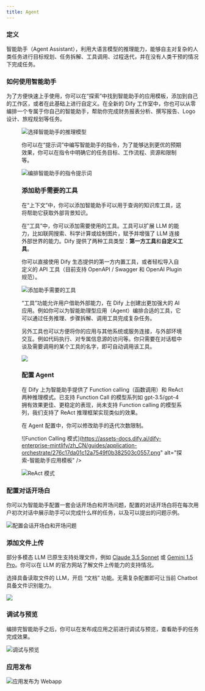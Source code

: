 ```yaml
---
title: Agent
---
```



### 定义

智能助手（Agent Assistant），利用大语言模型的推理能力，能够自主对复杂的人类任务进行目标规划、任务拆解、工具调用、过程迭代，并在没有人类干预的情况下完成任务。

### 如何使用智能助手

为了方便快速上手使用，你可以在“探索”中找到智能助手的应用模板，添加到自己的工作区，或者在此基础上进行自定义。在全新的 Dify 工作室中，你也可以从零编排一个专属于你自己的智能助手，帮助你完成财务报表分析、撰写报告、Logo 设计、旅程规划等任务。

<div class="image-side-by-side">
  <figure>
    <img src="https://assets-docs.dify.ai/dify-enterprise-mintlify/zh_CN/guides/application-orchestrate/5d28172c2852848223e91215cdf4ac53.png)

选择智能助手的推理模型，智能助手的任务完成能力取决于模型推理能力，我们建议在使用智能助手时选择推理能力更强的模型系列如 gpt-4 以获得更稳定的任务完成效果。

![选择智能助手的推理模型](https://assets-docs.dify.ai/dify-enterprise-mintlify/zh_CN/guides/application-orchestrate/c27751cbc6250569087d0b15ca2e69c2.png)

你可以在“提示词”中编写智能助手的指令，为了能够达到更优的预期效果，你可以在指令中明确它的任务目标、工作流程、资源和限制等。

![编排智能助手的指令提示词](https://assets-docs.dify.ai/dify-enterprise-mintlify/zh_CN/guides/application-orchestrate/34fa9ee865c612fb10aa51befd2ea396.png)

### 添加助手需要的工具

在“上下文”中，你可以添加智能助手可以用于查询的知识库工具，这将帮助它获取外部背景知识。

在“工具”中，你可以添加需要使用的工具。工具可以扩展 LLM 的能力，比如联网搜索、科学计算或绘制图片，赋予并增强了 LLM 连接外部世界的能力。Dify 提供了两种工具类型：**第一方工具**和**自定义工具**。

你可以直接使用 Dify 生态提供的第一方内置工具，或者轻松导入自定义的 API 工具（目前支持 OpenAPI / Swagger 和 OpenAI Plugin 规范）。

![添加助手需要的工具](https://assets-docs.dify.ai/dify-enterprise-mintlify/zh_CN/guides/application-orchestrate/cf59361ae13c2aa2a0762bc0064c6a17.png)

“工具”功能允许用户借助外部能力，在 Dify 上创建出更加强大的 AI 应用。例如你可以为智能助理型应用（Agent）编排合适的工具，它可以通过任务推理、步骤拆解、调用工具完成复杂任务。

另外工具也可以方便将你的应用与其他系统或服务连接，与外部环境交互。例如代码执行、对专属信息源的访问等。你只需要在对话框中谈及需要调用的某个工具的名字，即可自动调用该工具。

![](https://assets-docs.dify.ai/dify-enterprise-mintlify/zh_CN/guides/application-orchestrate/7adb47ad645fb7f1bd95848e78cb6a0f.png)

### 配置 Agent

在 Dify 上为智能助手提供了 Function calling（函数调用）和 ReAct 两种推理模式。已支持 Function Call 的模型系列如 gpt-3.5/gpt-4 拥有效果更佳、更稳定的表现，尚未支持 Function calling 的模型系列，我们支持了 ReAct 推理框架实现类似的效果。

在 Agent 配置中，你可以修改助手的迭代次数限制。

![Function Calling 模式](https://assets-docs.dify.ai/dify-enterprise-mintlify/zh_CN/guides/application-orchestrate/276c17da01c12a7549f0b382503c0557.png" alt="探索-智能助手应用模板" />
  </figure>
  <figure>
    <img src="https://assets-docs.dify.ai/dify-enterprise-mintlify/zh_CN/guides/application-orchestrate/e1e3806eb438cb52d4c4b6940b8021f5.png" alt="ReAct 模式" />
  </figure>
</div>

### 配置对话开场白

你可以为智能助手配置一套会话开场白和开场问题，配置的对话开场白将在每次用户初次对话中展示助手可以完成什么样的任务，以及可以提出的问题示例。

![配置会话开场白和开场问题](https://assets-docs.dify.ai/dify-enterprise-mintlify/zh_CN/guides/application-orchestrate/fc25255198c756ac939ec913fe36d7f9.png)

### 添加文件上传

部分多模态 LLM 已原生支持处理文件，例如 [Claude 3.5 Sonnet](https://docs.anthropic.com/en/docs/build-with-claude/pdf-support) 或 [Gemini 1.5 Pro](https://ai.google.dev/api/files)。你可以在 LLM 的官方网站了解文件上传能力的支持情况。

选择具备读取文件的 LLM，开启 “文档” 功能。无需复杂配置即可让当前 Chatbot 具备文件识别能力。

![](https://assets-docs.dify.ai/2024/11/9f0b7a3c67b58c0bd7926501284cbb7d.png)

### 调试与预览

编排完智能助手之后，你可以在发布成应用之前进行调试与预览，查看助手的任务完成效果。

![调试与预览](https://assets-docs.dify.ai/dify-enterprise-mintlify/zh_CN/guides/application-orchestrate/cd4a7ffded1a86d5e4aed1b9df36dc64.png)

### 应用发布

![应用发布为 Webapp](https://assets-docs.dify.ai/dify-enterprise-mintlify/zh_CN/guides/application-orchestrate/44b15a78c45e21afafd110864f78f33e.png)
